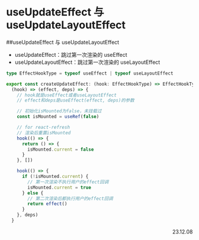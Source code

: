 # useUpdateEffect 与 useUpdateLayoutEffect

##useUpdateEffect 与 useUpdateLayoutEffect

- useUpdateEffect：跳过第一次渲染的 useEffect
- useUpdateLayoutEffect：跳过第一次渲染的 useLayoutEffect

```ts
type EffectHookType = typeof useEffect | typeof useLayoutEffect

export const createUpdateEffect: (hook: EffectHookType) => EffectHookType =
  (hook) => (effect, deps) => {
    // hook就是useEffect或者useLayoutEffect
    // effect和deps是useEffect(effect, deps)的参数

    // 初始化isMounted为false，未挂载过
    const isMounted = useRef(false)

    // for react-refresh
    // 渲染后重置isMounted
    hook(() => {
      return () => {
        isMounted.current = false
      }
    }, [])

    hook(() => {
      if (!isMounted.current) {
        // 第一次渲染不执行用户的effect回调
        isMounted.current = true
      } else {
        // 第二次渲染后都执行用户的effect回调
        return effect()
      }
    }, deps)
  }
```

<p align="right">23.12.08</p>
